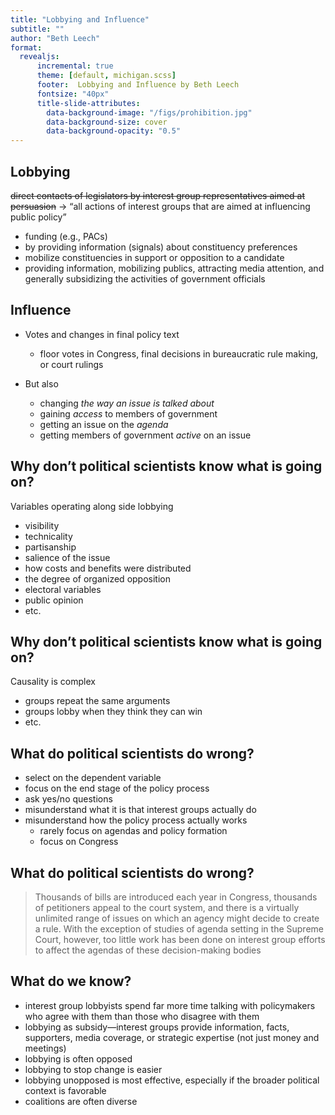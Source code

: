 ```yaml
---
title: "Lobbying and Influence"
subtitle: ""
author: "Beth Leech"
format: 
  revealjs:
      incremental: true  
      theme: [default, michigan.scss]
      footer:  Lobbying and Influence by Beth Leech
      fontsize: "40px"
      title-slide-attributes:
        data-background-image: "/figs/prohibition.jpg"
        data-background-size: cover
        data-background-opacity: "0.5"
---
```


## Lobbying


~~direct contacts of legislators by interest group representatives aimed at persuasion~~ $\rightarrow$ "all actions of interest groups that are aimed at influencing public policy"

- funding (e.g., PACs)
- by providing information (signals) about constituency preferences
- mobilize constituencies in support or opposition to a candidate
- providing information, mobilizing publics, attracting media attention, and generally subsidizing the activities of government officials

## Influence 


- Votes and changes in final policy text 

  - floor votes in Congress, final decisions in bureaucratic rule making, or court rulings

- But also

  - changing *the way an issue is talked about*
  - gaining *access* to members of government
  - getting an issue on the *agenda*
  - getting members of government *active* on an issue


## Why don't political scientists know what is going on?

Variables operating along side lobbying

- visibility
- technicality
- partisanship
- salience of the issue
- how costs and benefits were distributed
- the degree of organized opposition
- electoral variables
- public opinion
- etc.


## Why don't political scientists know what is going on?

Causality is complex

- groups repeat the same arguments
- groups lobby when they think they can win
- etc.

## What do political scientists do wrong?

- select on the dependent variable
- focus on the end stage of the policy process
- ask yes/no questions
- misunderstand what it is that interest groups actually do
- misunderstand how the policy process actually works
   - rarely focus on agendas and policy formation
   - focus on Congress

## What do political scientists do wrong?

> Thousands of bills are introduced each year in Congress, thousands of petitioners appeal to the court system, and there is a virtually unlimited range of issues on which an agency might decide to create a rule. With the exception of studies of agenda setting in the Supreme Court, however, too little work has been done on interest group efforts to affect the agendas of these decision-making bodies

## What do we know? 

-  interest group lobbyists spend far more time talking with policymakers who agree with them than those who disagree with them 
  - lobbying as subsidy---interest groups provide information, facts, supporters, media coverage, or strategic expertise (not just money and meetings)
- lobbying is often opposed
- lobbying to stop change is easier
- lobbying unopposed is most effective, especially if the broader political context is favorable
- coalitions are often diverse
